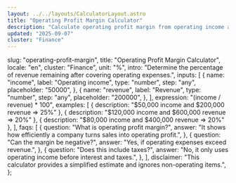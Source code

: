 ```yaml
---
layout: ../../layouts/CalculatorLayout.astro
title: "Operating Profit Margin Calculator"
description: "Calculate operating profit margin from operating income and revenue."
updated: "2025-09-07"
cluster: "Finance"
---
```



  slug: "operating-profit-margin",
  title: "Operating Profit Margin Calculator",
  locale: "en",
  cluster: "Finance",
  unit: "%",
  intro:
    "Determine the percentage of revenue remaining after covering operating expenses.",
  inputs: [
    {
      name: "income",
      label: "Operating income",
      type: "number",
      step: "any",
      placeholder: "50000",
    },
    {
      name: "revenue",
      label: "Revenue",
      type: "number",
      step: "any",
      placeholder: "200000",
    },
  ],
  expression: "(income / revenue) * 100",
  examples: [
    { description: "$50,000 income and $200,000 revenue ⇒ 25%" },
    { description: "$120,000 income and $600,000 revenue ⇒ 20%" },
    { description: "$80,000 income and $400,000 revenue ⇒ 20%" },
  ],
  faqs: [
    {
      question: "What is operating profit margin?",
      answer:
        "It shows how efficiently a company turns sales into operating profit.",
    },
    {
      question: "Can the margin be negative?",
      answer: "Yes, if operating expenses exceed revenue.",
    },
    {
      question: "Does this include taxes?",
      answer: "No, it only uses operating income before interest and taxes.",
    },
  ],
  disclaimer:
    "This calculator provides a simplified estimate and ignores non-operating items.",
};

<Calculator schema={schema} />
